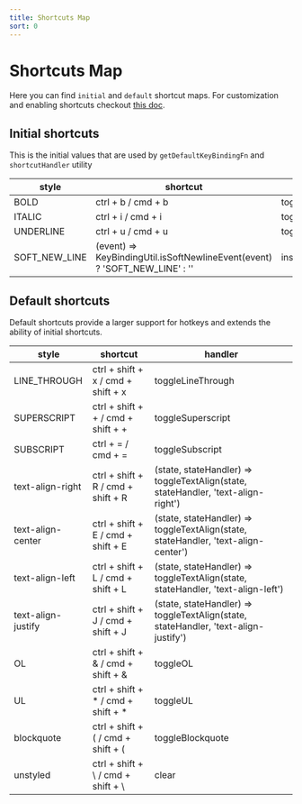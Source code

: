 ```yaml
---
title: Shortcuts Map
sort: 0
---
```


# Shortcuts Map

Here you can find `initial` and `default` shortcut maps. For customization and enabling
shortcuts checkout [this doc](/docs/shortcuts/shortcuts).

## Initial shortcuts

This is the initial values that are used by `getDefaultKeyBindingFn` and `shortcutHandler`
utility

| style         | shortcut                                                                   | handler           |
| ------------- | -------------------------------------------------------------------------- | ----------------- |
| BOLD          | ctrl + b / cmd + b                                                         | toggleBold        |
| ITALIC        | ctrl + i / cmd + i                                                         | toggleItalic      |
| UNDERLINE     | ctrl + u / cmd + u                                                         | toggleUnderline   |
| SOFT_NEW_LINE | (event) => KeyBindingUtil.isSoftNewlineEvent(event) ? 'SOFT_NEW_LINE' : '' | insertSoftNewline |

## Default shortcuts

Default shortcuts provide a larger support for hotkeys and extends the ability of initial
shortcuts.

| style              | shortcut                             | handler                                                                             |
| ------------------ | ------------------------------------ | ----------------------------------------------------------------------------------- |
| LINE_THROUGH       | ctrl + shift + x / cmd + shift + x   | toggleLineThrough                                                                   |
| SUPERSCRIPT        | ctrl + shift + + / cmd + shift + +   | toggleSuperscript                                                                   |
| SUBSCRIPT          | ctrl + = / cmd + =                   | toggleSubscript                                                                     |
| text-align-right   | ctrl + shift + R / cmd + shift + R   | (state, stateHandler) => toggleTextAlign(state, stateHandler, 'text-align-right')   |
| text-align-center  | ctrl + shift + E / cmd + shift + E   | (state, stateHandler) => toggleTextAlign(state, stateHandler, 'text-align-center')  |
| text-align-left    | ctrl + shift + L / cmd + shift + L   | (state, stateHandler) => toggleTextAlign(state, stateHandler, 'text-align-left')    |
| text-align-justify | ctrl + shift + J / cmd + shift + J   | (state, stateHandler) => toggleTextAlign(state, stateHandler, 'text-align-justify') |
| OL                 | ctrl + shift + & / cmd + shift + &   | toggleOL                                                                            |
| UL                 | ctrl + shift + \* / cmd + shift + \* | toggleUL                                                                            |
| blockquote         | ctrl + shift + ( / cmd + shift + (   | toggleBlockquote                                                                    |
| unstyled           | ctrl + shift + \ / cmd + shift + \   | clear                                                                               |
